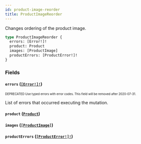 ```yaml
---
id: product-image-reorder
title: ProductImageReorder
---
```


Changes ordering of the product image.

```graphql
type ProductImageReorder {
  errors: [Error!]!
  product: Product
  images: [ProductImage]
  productErrors: [ProductError!]!
}
```

### Fields

#### `errors` ([`[Error!]!`](/api-reference/objects/error.mdx))

<sub><sup><span className="deprecatedTag">DEPRECATED</span> Use typed errors with error codes. This field will be removed after 2020-07-31.</sup></sub>

List of errors that occurred executing the mutation.

#### `product` ([`Product`](/api-reference/objects/product.mdx))

#### `images` ([`[ProductImage]`](/api-reference/objects/product-image.mdx))

#### `productErrors` ([`[ProductError!]!`](/api-reference/objects/product-error.mdx))
